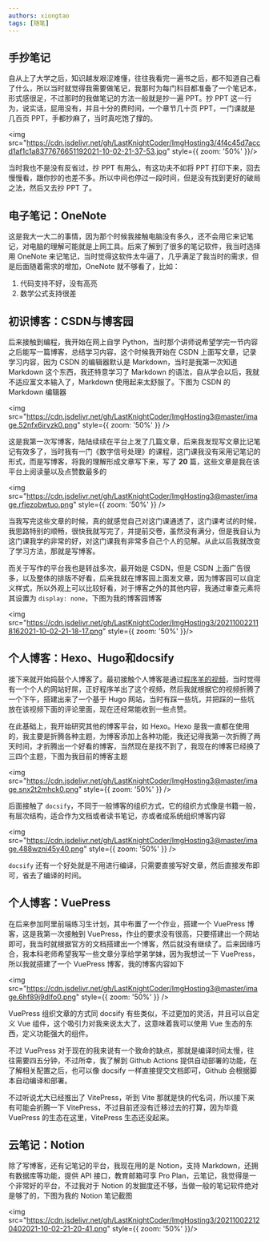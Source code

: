 ```yaml
---
authors: xiongtao
tags: [随笔]
---
```


## 手抄笔记

自从上了大学之后，知识越发艰涩难懂，往往我看完一遍书之后，都不知道自己看了什么，所以当时就觉得我需要做笔记，我那时为每门科目都准备了一个笔记本，形式感很足，不过那时的我做笔记的方法一般就是抄一遍 PPT。抄 PPT 这一行为，说实话，屁用没有，并且十分的费时间，一个章节几十页 PPT，一门课就是几百页 PPT，手都抄麻了，当时真吃饱了撑的。


<img src="https://cdn.jsdelivr.net/gh/LastKnightCoder/ImgHosting3/4f4c45d7accd1af1c1a8377676651192021-10-02-21-37-53.jpg"  style={{ zoom: '50%' }}/>


当时我也不是没有反省过，抄 PPT 有用么，有这功夫不如将 PPT 打印下来，回去慢慢看，跟你抄的也差不多。所以中间也停过一段时间，但是没有找到更好的破局之法，然后又去抄 PPT 了。

<!--truncate-->

## 电子笔记：OneNote

这是我大一大二的事情，因为那个时候我接触电脑没有多久，还不会用它来记笔记，对电脑的理解可能就是上网工具。后来了解到了很多的笔记软件，我当时选择用 OneNote 来记笔记，当时觉得这软件太牛逼了，几乎满足了我当时的需求，但是后面随着需求的增加，OneNote 就不够看了，比如：

1. 代码支持不好，没有高亮
2. 数学公式支持很差

## 初识博客：CSDN与博客园

后来接触到编程，我开始在网上自学 Python，当时那个讲师说希望学完一节内容之后能写一篇博客，总结学习内容，这个时候我开始在 CSDN 上面写文章，记录学习内容，因为 CSDN 的编辑器默认是 Markdown，当时是我第一次知道 Markdown 这个东西，我还特意学习了 Markdown 的语法，自从学会以后，我就不适应富文本输入了，Markdown 使用起来太舒服了。下图为 CSDN 的 Markdown 编辑器


<img src="https://cdn.jsdelivr.net/gh/LastKnightCoder/ImgHosting3@master/image.52nfx6irvzk0.png" style={{ zoom: '50%' }} />


这是我第一次写博客，陆陆续续在平台上发了几篇文章，后来我发现写文章比记笔记有效多了，当时我有一门《数字信号处理》的课程，这门课我没有采用记笔记的形式，而是写博客，将我的理解形成文章写下来，写了 **20** 篇，这些文章是我在该平台上阅读量以及点赞数最多的


<img src="https://cdn.jsdelivr.net/gh/LastKnightCoder/ImgHosting3@master/image.rfiezobwtuo.png" style={{ zoom: '50%' }} />


当我写完这些文章的时候，真的就感觉自己对这门课通透了，这门课考试的时候，我思路特别的顺畅，很快我就写完了，并提前交卷，虽然没有满分，但是我自认为这门课我学的非常的好，对这门课我有非常多自己个人的见解。从此以后我就改变了学习方法，那就是写博客。

而关于写作的平台我也是转战多次，最开始是 CSDN，但是 CSDN 上面广告很多，以及整体的排版不好看，后来我就在博客园上面发文章，因为博客园可以自定义样式，所以外观上可以比较好看，对于博客之外的其他内容，我通过审查元素将其设置为 `display: none`，下图为我的博客园博客


<img src="https://cdn.jsdelivr.net/gh/LastKnightCoder/ImgHosting3/202110022118162021-10-02-21-18-17.png" style={{ zoom: '50%' }}/>


## 个人博客：Hexo、Hugo和docsify

接下来就开始捣鼓个人博客了。最初接触个人博客是通过[程序羊的视频](https://www.bilibili.com/video/BV1Yb411a7ty)，当时觉得有一个个人的网站好屌，正好程序羊出了这个视频，然后我就根据它的视频折腾了一个下午，搭建出来了一个基于 Hugo 网站，当时有踩一些坑，并把踩的一些坑放在该视频下面的评论里面，现在还经常能收到一些点赞。

在此基础上，我开始研究其他的博客平台，如 Hexo。Hexo 是我一直都在使用的，我主要是折腾各种主题，为博客添加上各种功能，我还记得我第一次折腾了两天时间，才折腾出一个好看的博客，当然现在是找不到了，我现在的博客已经换了三四个主题，下图为我目前的博客主题


<img src="https://cdn.jsdelivr.net/gh/LastKnightCoder/ImgHosting3@master/image.snx2t2mhck0.png" style={{ zoom: '50%' }} />


后面接触了 `docsify`，不同于一般博客的组织方式，它的组织方式像是书籍一般，有层次结构，适合作为文档或者读书笔记，亦或者成系统组织博客内容

<img src="https://cdn.jsdelivr.net/gh/LastKnightCoder/ImgHosting3@master/image.488wzni45y40.png" style={{ zoom: '50%' }} />

`docsify` 还有一个好处就是不用进行编译，只需要直接写好文章，然后直接发布即可，省去了编译的时间。

## 个人博客：VuePress

在后来参加阿里前端练习生计划，其中布置了一个作业，搭建一个 VuePress 博客，这是我第一次接触到 VuePress，作业的要求没有很高，只要搭建出一个网站即可，我当时就根据官方的文档搭建出一个博客，然后就没有继续了。后来因缘巧合，我本科老师希望我写一些文章分享给学弟学妹，因为我想试一下 VuePress，所以我就搭建了一个 VuePress 博客，我的博客内容如下

<img src="https://cdn.jsdelivr.net/gh/LastKnightCoder/ImgHosting3@master/image.6hf89j9dlfo0.png" style={{ zoom: '50%' }} />

VuePress 组织文章的方式同 docsify 有些类似，不过更加的灵活，并且可以自定义 Vue 组件，这个吸引力对我来说太大了，这意味着我可以使用 Vue 生态的东西，定义功能强大的组件。

不过 VuePress 对于现在的我来说有一个致命的缺点，那就是编译时间太慢，往往需要四五分钟，不过所幸，我了解到 Github Actions 提供自动部署的功能，在了解相关配置之后，也可以像 docsify 一样直接提交文档即可，Github 会根据脚本自动编译和部署。

不过听说尤大已经推出了 VitePress，听到 Vite 那就是快的代名词，所以接下来有可能会折腾一下 VitePress，不过目前还没有迁移过去的打算，因为毕竟 VuePress 的生态在这里，VitePress 生态还没起来。

## 云笔记：Notion

除了写博客，还有记笔记的平台，我现在用的是 Notion，支持 Markdown，还拥有数据库等功能，提供 API 接口，教育邮箱可享 Pro Plan，云笔记，我觉得是一个非常好的平台，不过我对于 Notion 的发掘度还不够，当做一般的笔记软件绝对是够了的，下图为我的 Notion 笔记截图

<img src="https://cdn.jsdelivr.net/gh/LastKnightCoder/ImgHosting3/202110022120402021-10-02-21-20-41.png" style={{ zoom: '50%' }}/>
